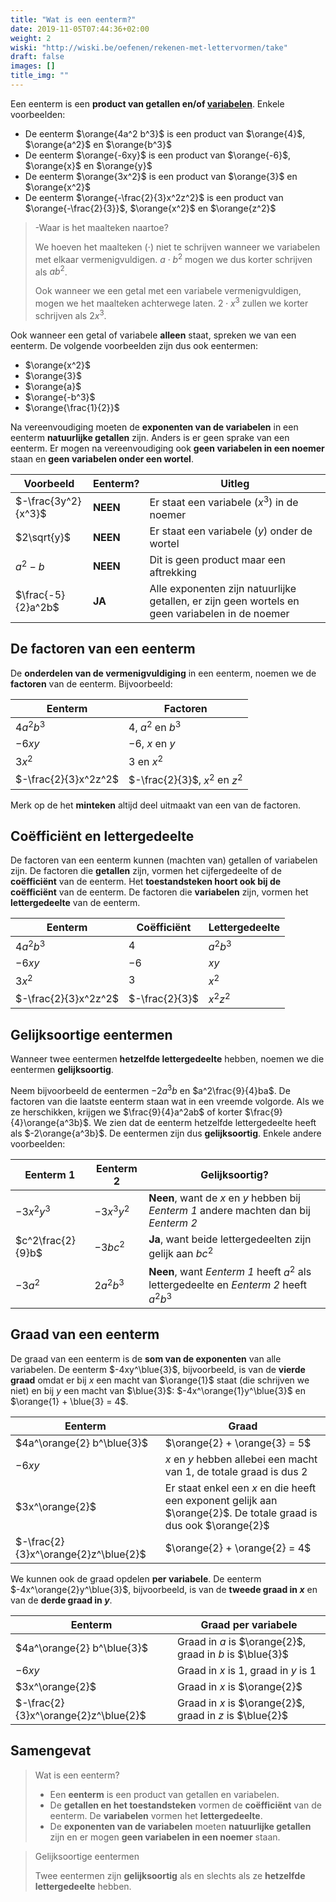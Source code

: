 ```yaml
---
title: "Wat is een eenterm?"
date: 2019-11-05T07:44:36+02:00
weight: 2
wiski: "http://wiski.be/oefenen/rekenen-met-lettervormen/take"
draft: false
images: []
title_img: ""
---
```


Een eenterm is een **product van getallen en/of [variabelen](../variabelen)**.
Enkele voorbeelden:

-   De eenterm $\orange{4a^2 b^3}$ is een product van $\orange{4}$,
    $\orange{a^2}$ en $\orange{b^3}$
-   De eenterm $\orange{-6xy}$ is een product van $\orange{-6}$,
    $\orange{x}$ en $\orange{y}$
-   De eenterm $\orange{3x^2}$ is een product van $\orange{3}$ en $\orange{x^2}$
-   De eenterm $\orange{-\frac{2}{3}x^2z^2}$ is een product van
    $\orange{-\frac{2}{3}}$, $\orange{x^2}$ en $\orange{z^2}$

> -Waar is het maalteken naartoe?
> 
> We hoeven het maalteken ($\cdot$) niet te schrijven wanneer we variabelen met
> elkaar vermenigvuldigen. $a\cdot b^2$ mogen we dus korter schrijven als $ab^2$.
> 
> Ook wanneer we een getal met een variabele vermenigvuldigen, mogen we het
> maalteken achterwege laten. $2\cdot x^3$ zullen we korter schrijven als $2x^3$.

Ook wanneer een getal of variabele **alleen** staat, spreken we van een
eenterm. De volgende voorbeelden zijn dus ook eentermen:

-   $\orange{x^2}$
-   $\orange{3}$
-   $\orange{a}$
-   $\orange{-b^3}$
-   $\orange{\frac{1}{2}}$

Na vereenvoudiging moeten de **exponenten van de variabelen** in een eenterm
**natuurlijke getallen** zijn. Anders is er geen sprake van een eenterm. Er
mogen na vereenvoudiging ook **geen variabelen in een noemer** staan en **geen
variabelen onder een wortel**.

| Voorbeeld           | Eenterm? | Uitleg                                                                                          |
| ------------------- | -------- | ----------------------------------------------------------------------------------------------- |
| $-\frac{3y^2}{x^3}$ | **NEEN** | Er staat een variabele ($x^3$) in de noemer                                                     |
| $2\sqrt{y}$         | **NEEN** | Er staat een variabele ($y$) onder de wortel                                                    |
| $a^2 - b$           | **NEEN** | Dit is geen product maar een aftrekking                                                         |
| $\frac{-5}{2}a^2b$  | **JA**   | Alle exponenten zijn natuurlijke getallen, er zijn geen wortels en geen variabelen in de noemer |

## De factoren van een eenterm

De **onderdelen van de vermenigvuldiging** in een eenterm, noemen we de
**factoren** van de eenterm. Bijvoorbeeld:

| Eenterm              | Factoren                       |
| -------------------- | ------------------------------ |
| $4a^2 b^3$           | $4$, $a^2$ en $b^3$            |
| $-6xy$               | $-6$, $x$ en $y$               |
| $3x^2$               | $3$ en $x^2$                   |
| $-\frac{2}{3}x^2z^2$ | $-\frac{2}{3}$, $x^2$ en $z^2$ |

Merk op de het **minteken** altijd deel uitmaakt van een van de factoren.

## Coëfficiënt en lettergedeelte

De factoren van een eenterm kunnen <Mute>(machten van)</Mute> getallen of
variabelen zijn. De factoren die **getallen** zijn, vormen het cijfergedeelte
of de **coëfficiënt** van de eenterm. Het **toestandsteken hoort ook bij de
coëfficiënt** van de eenterm. De factoren die **variabelen** zijn, vormen het
**lettergedeelte** van de eenterm.

| Eenterm              | Coëfficiënt    | Lettergedeelte |
| -------------------- | -------------- | -------------- |
| $4a^2 b^3$           | $4$            | $a^2b^3$       |
| $-6xy$               | $-6$           | $xy$           |
| $3x^2$               | $3$            | $x^2$          |
| $-\frac{2}{3}x^2z^2$ | $-\frac{2}{3}$ | $x^2z^2$       |

## Gelijksoortige eentermen

Wanneer twee eentermen **hetzelfde lettergedeelte** hebben, noemen we die
eentermen **gelijksoortig**.

Neem bijvoorbeeld de eentermen $-2a^3b$ en $a^2\frac{9}{4}ba$. De
factoren van die laatste eenterm staan wat in een vreemde volgorde. Als we ze
herschikken, krijgen we $\frac{9}{4}a^2ab$ of korter
$\frac{9}{4}\orange{a^3b}$. We zien dat de eenterm hetzelfde lettergedeelte
heeft als $-2\orange{a^3b}$. De eentermen zijn dus **gelijksoortig**. Enkele
andere voorbeelden:

| Eenterm 1         | Eenterm 2  | Gelijksoortig?                                                                          |
| ----------------- | ---------- | --------------------------------------------------------------------------------------- |
| $-3x^2y^3$        | $-3x^3y^2$ | **Neen**, want de $x$ en $y$ hebben bij _Eenterm 1_ andere machten dan bij _Eenterm 2_  |
| $c^2\frac{2}{9}b$ | $-3bc^2$   | **Ja**, want beide lettergedeelten zijn gelijk aan $bc^2$                               |
| $-3a^2$           | $2a^2b^3$  | **Neen**, want _Eenterm 1_ heeft $a^2$ als lettergedeelte en _Eenterm 2_ heeft $a^2b^3$ |

## Graad van een eenterm

De graad van een eenterm is de **som van de exponenten** van alle variabelen.
De eenterm $-4xy^\blue{3}$, bijvoorbeeld, is van de **vierde graad** omdat er
bij $x$ een macht van $\orange{1}$ staat <Mute>(die schrijven we niet)</Mute> en bij $y$ een macht van $\blue{3}$: $-4x^\orange{1}y^\blue{3}$ en
$\orange{1} + \blue{3} = 4$.

| Eenterm                              | Graad                                                                                                             |
| ------------------------------------ | ----------------------------------------------------------------------------------------------------------------- |
| $4a^\orange{2} b^\blue{3}$           | $\orange{2} + \orange{3} = 5$                                                                                     |
| $-6xy$                               | $x$ en $y$ hebben allebei een macht van $1$, de totale graad is dus $2$                                           |
| $3x^\orange{2}$                      | Er staat enkel een $x$ en die heeft een exponent gelijk aan $\orange{2}$. De totale graad is dus ook $\orange{2}$ |
| $-\frac{2}{3}x^\orange{2}z^\blue{2}$ | $\orange{2} + \orange{2} = 4$                                                                                     |

We kunnen ook de graad opdelen **per variabele**. De eenterm
$-4x^\orange{2}y^\blue{3}$, bijvoorbeeld, is van de
**<Orange>tweede graad in $x$</Orange>** en van de
**<Blue>derde graad in $y$</Blue>**.

| Eenterm                              | Graad per variabele                                      |
| ------------------------------------ | -------------------------------------------------------- |
| $4a^\orange{2} b^\blue{3}$           | Graad in $a$ is $\orange{2}$, graad in $b$ is $\blue{3}$ |
| $-6xy$                               | Graad in $x$ is $1$, graad in $y$ is $1$                 |
| $3x^\orange{2}$                      | Graad in $x$ is $\orange{2}$                             |
| $-\frac{2}{3}x^\orange{2}z^\blue{2}$ | Graad in $x$ is $\orange{2}$, graad in $z$ is $\blue{2}$ |

## Samengevat

> Wat is een eenterm?
> 
> -   Een **eenterm** is een product van getallen en variabelen.
> -   De **getallen en het toestandsteken** vormen de **coëfficiënt** van de eenterm.
>     De **variabelen** vormen het **lettergedeelte**.
> -   De **exponenten van de variabelen** moeten **natuurlijke getallen** zijn en er
>     mogen **geen variabelen in een noemer** staan.

> Gelijksoortige eentermen
> 
> Twee eentermen zijn **gelijksoortig** als en slechts als ze **hetzelfde
> lettergedeelte** hebben.
